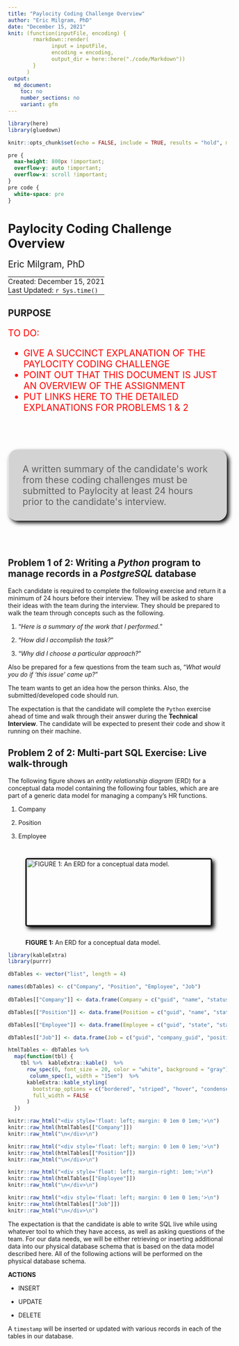 ```yaml
---
title: "Paylocity Coding Challenge Overview"
author: "Eric Milgram, PhD"
date: "December 15, 2021"
knit: (function(inputFile, encoding) {
        rmarkdown::render(
              input = inputFile,
              encoding = encoding,
              output_dir = here::here("./code/Markdown"))
        }
      )
output:
  md_document:
    toc: no
    number_sections: no
    variant: gfm
---
```


```r
library(here)
library(gluedown)

knitr::opts_chunk$set(echo = FALSE, include = TRUE, results = "hold", message = FALSE)
```

```css

pre {
  max-height: 800px !important;
  overflow-y: auto !important;
  overflow-x: scroll !important;
}
pre code {
  white-space: pre
}

```

# Paylocity Coding Challenge Overview

<div style="font-size: 1.5em; padding-bottom: 0;">Eric Milgram, PhD</div>
<table>
<tbody>
<tr>
  <td style="padding: 0; display: none;">
    <a href="https://github.com/ScientificProgrammer/PaylocityCodingChallenge">ScientificProgrammer/PaylocityCodingChallenge</a>
  </td>
</tr>
<tr>
  <td style="padding: 0;">
    Created: December 15, 2021
  </td>
</tr>
<tr>
  <td style="padding: 0;">
    Last Updated: `r Sys.time()`</span>
  </td>
</tr>
</tbody>
</table>

## PURPOSE

<div style="font-size: 1.5em; color: red;">
<div>
  TO DO:
</div>
<ul>
<li>GIVE A SUCCINCT EXPLANATION OF THE PAYLOCITY CODING CHALLENGE</li>
<li>POINT OUT THAT THIS DOCUMENT IS JUST AN OVERVIEW OF THE ASSIGNMENT</li>
<li>PUT LINKS HERE TO THE DETAILED EXPLANATIONS FOR PROBLEMS 1 &amp; 2</li>
</ul>
</div>

<blockquote style="background-color: lightgray; border-radius: 1em; box-shadow: 5px 5px 10px black; font-size: 1.5em; margin: 4em auto 4em auto; max-width: 600px; padding: 1.5em; text-align: left;">
  A written summary of the candidate&apos;s work from these coding challenges must be submitted to Paylocity at least 24 hours prior to the candidate&apos;s interview.
</blockquote>

## Problem 1 of 2: Writing a *Python* program to manage records in a *PostgreSQL* database

Each candidate is required to complete the following exercise and return it a
minimum of 24 hours before their interview. They will be asked to share their
ideas with the team during the interview. They should be prepared to walk the
team through concepts such as the following.

1.  &ldquo;*Here is a summary of the work that I performed.*&rdquo;

2.  &ldquo;*How did I accomplish the task?*&rdquo;

3.  &ldquo;*Why did I choose a particular approach?*&rdquo;

Also be prepared for a few questions from the team such as, “*What would you do
if 'this issue' came up?*”

The team wants to get an idea how the person thinks. Also, the
submitted/developed code should run.

The expectation is that the candidate will complete the `Python` exercise ahead
of time and walk through their answer during the **Technical Interview**. The
candidate will be expected to present their code and show it running on their
machine.

## Problem 2 of 2: Multi-part SQL Exercise: Live walk-through

The following figure shows an *entity relationship diagram* (ERD) for a
conceptual data model containing the following four tables, which are are part
of a generic data model for managing a company's HR functions.

1. Company

1. Position

1. Employee

![**FIGURE 1:** An ERD for a conceptual data model.](./../../img/fig_company_db_schema_939x151.png){style="box-shadow: 5px 5px 10px black; border: solid medium black; border-radius: 5px; margin: 2em auto 2em auto; width: 959px; height: 151px;"}

```r
library(kableExtra)
library(purrr)

dbTables <- vector("list", length = 4)

names(dbTables) <- c("Company", "Position", "Employee", "Job")
  
dbTables[["Company"]] <- data.frame(Company = c("guid", "name", "status"))

dbTables[["Position"]] <- data.frame(Position = c("guid", "name", "status"))

dbTables[["Employee"]] <- data.frame(Employee = c("guid", "state", "status"))

dbTables[["Job"]] <- data.frame(Job = c("guid", "company_guid", "position_guid", "employee_guid"))

htmlTables <- dbTables %>%
  map(function(tbl) {
    tbl %>%  kableExtra::kable()  %>%
      row_spec(0, font_size = 20, color = "white", background = "gray") %>%
       column_spec(1, width = "15em")  %>%
      kableExtra::kable_styling(
        bootstrap_options = c("bordered", "striped", "hover", "condensed", "responsive"),
        full_width = FALSE
      )
  })

knitr::raw_html("<div style='float: left; margin: 0 1em 0 1em;'>\n")
knitr::raw_html(htmlTables[["Company"]])
knitr::raw_html("\n</div>\n")

knitr::raw_html("<div style='float: left; margin: 0 1em 0 1em;'>\n")
knitr::raw_html(htmlTables[["Position"]])
knitr::raw_html("\n</div>\n")

knitr::raw_html("<div style='float: left; margin-right: 1em;'>\n")
knitr::raw_html(htmlTables[["Employee"]])
knitr::raw_html("\n</div>\n")

knitr::raw_html("<div style='float: left; margin: 0 1em 0 1em;'>\n")
knitr::raw_html(htmlTables[["Job"]])
knitr::raw_html("\n</div>\n")

```

:::{style="clear: both;"}
The expectation is that the candidate is able to write SQL live while using
whatever tool to which they have access, as well as asking questions of the
team. For our data needs, we will be either retrieving or inserting additional
data into our physical database schema that is based on the data model
described here. All of the following actions will be performed
on the physical database schema.
:::

**ACTIONS**

* INSERT

* UPDATE

* DELETE

A `timestamp` will be inserted or updated with various records in each of the tables in our database.

:::{style="height: 5em;"}
:::
